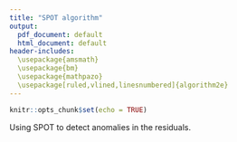 ---
title: "SPOT algorithm"
output:
  pdf_document: default
  html_document: default
header-includes: 
  \usepackage{amsmath}
  \usepackage{bm}
  \usepackage{mathpazo}
  \usepackage[ruled,vlined,linesnumbered]{algorithm2e}
---

```{r setup, include=FALSE}
knitr::opts_chunk$set(echo = TRUE)
```

Using SPOT to detect anomalies in the residuals.

\begin{algorithm}[htb] \label{SPOT_algo}
\DontPrintSemicolon
\SetAlgoLined
\SetKwInOut{Input}{Input}\SetKwInOut{Output}{Output}
\Input{$\{r_1,\dots,r_T\}$, $n, \alpha,$ and $p_u$}
\Output{Flagged residuals}
\BlankLine
Using $\bm{r}_n = |r_1|,\dots,|r_n|$, compute $u$ as the $p_u*100\%^\text{th}$ percentile\;
Using POT approach, fit a GPD to the excesses over $u$ to estimate 
$\xi$ and $\sigma$\;
Compute $\tau_{\alpha}$ as the $(1-\alpha)*100\%^\text{th}$ percentile from the fitted GPD with the parameter estimates $\hat{\xi}$ and $\hat{\sigma}$\;
\If {$|r_i|>\tau_{\alpha}$ for $i = 1,\dots,n$} {
  Flag $r_i$ as an outlier\;
  Remove $r_i$ from $\bm{r}_n$, re-calibrate $\tau_{\alpha}$ following steps 2 and 3 \;
  } 
\BlankLine
\For{$i>n$}{
    \uIf{$|r_i|>\tau_{\alpha}$}{
        Flag $r_i$ as an outlier
    }\uElseIf{$|r_i|>u$}{
        Flag $r_i$ as a typical point\;
        Add $|r_i|$ to $\bm{r}_n$\;
        Estimate the GPD parameters $\xi, \sigma$\;
        Compute $\tau_{\alpha}$\;
    }\Else{
      Flag $r_i$ as a typical point\;
    }
}
\caption{SPOT algorithm}
\end{algorithm}